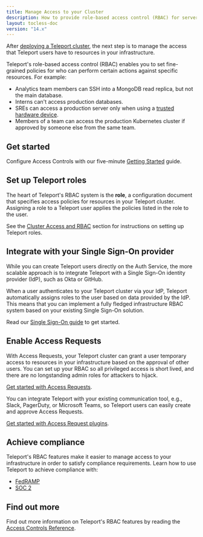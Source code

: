 ```yaml
---
title: Manage Access to your Cluster
description: How to provide role-based access control (RBAC) for servers, databases, Kubernetes clusters, and other resources in your infrastructure
layout: tocless-doc
version: "14.x"
---
```


After [deploying a Teleport cluster](/docs/ver/14.x/deploy-a-cluster/introduction), the
next step is to manage the access that Teleport users have to resources in your
infrastructure.

Teleport's role-based access control (RBAC) enables you to set fine-grained
policies for who can perform certain actions against specific resources. For
example:

- Analytics team members can SSH into a MongoDB read replica, but not the main
  database.
- Interns can't access production databases.
- SREs can access a production server only when using a [trusted hardware
  device](/docs/ver/14.x/access-controls/device-trust/guide).
- Members of a team can access the production Kubernetes cluster if approved by
  someone else from the same team.

## Get started

Configure Access Controls with our five-minute [Getting
Started](/docs/ver/14.x/access-controls/getting-started) guide.

## Set up Teleport roles

The heart of Teleport's RBAC system is the **role**, a configuration document
that specifies access policies for resources in your Teleport cluster.
Assigning a role to a Teleport user applies the policies listed in the role to
the user.

See the [Cluster Access and RBAC](/docs/ver/14.x/access-controls/guides) section for instructions on
setting up Teleport roles.

## Integrate with your Single Sign-On provider

While you can create Teleport users directly on the Auth Service, the more
scalable approach is to integrate Teleport with a Single Sign-On identity
provider (IdP), such as Okta or GitHub.

When a user authenticates to your Teleport cluster via your IdP, Teleport
automatically assigns roles to the user based on data provided by the IdP. This
means that you can implement a fully fledged infrastructure RBAC system based on
your existing Single Sign-On solution.

Read our [Single Sign-On guide](/docs/ver/14.x/access-controls/sso) to get started.

## Enable Access Requests

With Access Requests, your Teleport cluster can grant a user temporary access to
resources in your infrastructure based on the approval of other users. You can
set up your RBAC so all privileged access is short lived, and there are no
longstanding admin roles for attackers to hijack.

[Get started with Access Requests](/docs/ver/14.x/access-controls/access-requests).

You can integrate Teleport with your existing communication tool, e.g., Slack,
PagerDuty, or Microsoft Teams, so Teleport users can easily create and approve
Access Requests.

[Get started with Access Request plugins](/docs/ver/14.x/access-controls/access-request-plugins).

## Achieve compliance

Teleport's RBAC features make it easier to manage access to your infrastructure
in order to satisfy compliance requirements. Learn how to use Teleport to
achieve compliance with:

- [FedRAMP](/docs/ver/14.x/access-controls/compliance-frameworks/fedramp)
- [SOC 2](/docs/ver/14.x/access-controls/compliance-frameworks/soc2)

## Find out more

Find out more information on Teleport's RBAC features by reading the [Access
Controls Reference](/docs/ver/14.x/access-controls/reference).
